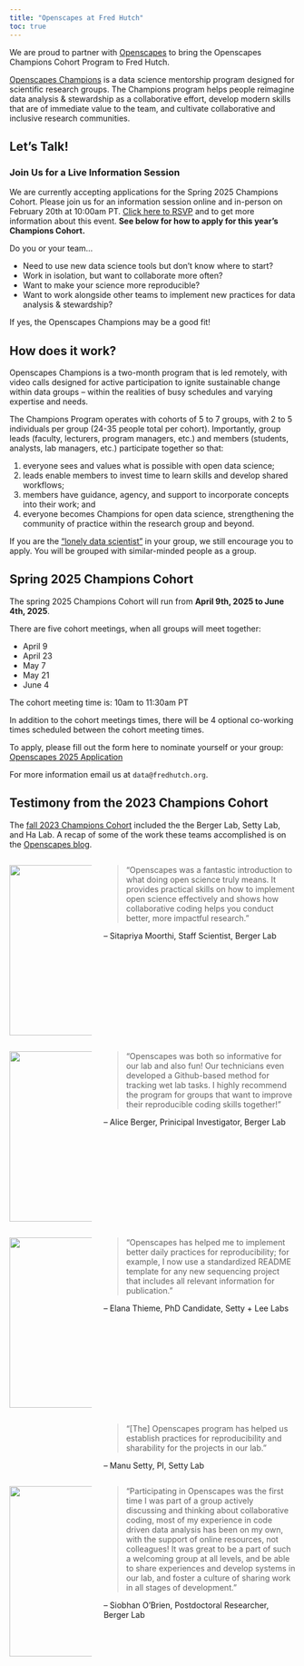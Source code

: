 ```yaml
---
title: "Openscapes at Fred Hutch"
toc: true
---
```


We are proud to partner with [Openscapes](https://www.openscapes.org/) to bring the Openscapes Champions Cohort Program to Fred Hutch. 

[Openscapes Champions](https://openscapes.github.io/series/program-summary) is a data science mentorship program designed for scientific research groups. The Champions program helps people reimagine data analysis & stewardship as a collaborative effort, develop modern skills that are of immediate value to the team, and cultivate collaborative and inclusive research communities.

::: {.callout-note}
# Let's Talk!

### Join Us for a Live Information Session

We are currently accepting applications for the Spring 2025 Champions Cohort. 
Please join us for an information session online and in-person on February 20th
at 10:00am PT. [Click here to RSVP](https://www.addevent.com/event/Eq24697729)
and to get more information about this event. **See below for how to apply for 
this year's Champions Cohort.**
:::

Do you or your team...

- Need to use new data science tools but don’t know where to start?
- Work in isolation, but want to collaborate more often?
- Want to make your science more reproducible?
- Want to work alongside other teams to implement new practices for data analysis & stewardship?

If yes, the Openscapes Champions may be a good fit!

## How does it work?

Openscapes Champions is a two-month program that is led remotely, with video 
calls designed for active participation to ignite sustainable change within 
data groups – within the realities of busy schedules and varying expertise 
and needs. 

The Champions Program operates with cohorts of 5 to 7 groups, 
with 2 to 5 individuals per group (24-35 people total per cohort). Importantly, 
group leads (faculty, lecturers, program managers, etc.) and members 
(students, analysts, lab managers, etc.) participate together so that:

1. everyone sees and values what is possible with open data science; 
2. leads enable members to invest time to learn skills and develop shared workflows; 
3. members have guidance, agency, and support to incorporate concepts into 
their work; and 
4. everyone becomes Champions for open data science, 
strengthening the community of practice within the research group and beyond.

If you are the ["lonely data scientist"](https://openscapes.org/blog/2025-01-07-solving-the-lonely-data-scientist-problem/) in your group, we still encourage you to apply. You will be grouped with similar-minded people as a group. 

## Spring 2025 Champions Cohort 

The spring 2025 Champions Cohort will run from **April 9th, 2025 to June 4th, 2025**. 

There are five cohort meetings, when all groups will meet together:

- April 9
- April 23
- May 7
- May 21
- June 4

The cohort meeting time is: 10am to 11:30am PT

In addition to the cohort meetings times, there will be 4 optional co-working times scheduled between the cohort meeting times.

To apply, please fill out the form here to nominate yourself or your group: [Openscapes 2025 Application](https://forms.gle/2SVfjvfCrAP87Hrt8)

For more information email us at `data@fredhutch.org`.

## Testimony from the 2023 Champions Cohort

The [fall 2023 Champions Cohort](https://openscapes.github.io/2023-fred-hutch/) included the the Berger Lab, Setty Lab, and Ha Lab. A recap of some of the work these teams accomplished is on the [Openscapes blog](https://openscapes.org/blog/2023-12-04-fred-hutch/).

::: columns
::: {.column width="30%"}

![](../img/team/sitapriya-moorthi.jpg){width=300}
:::

::: {.column width="70%"}

> "Openscapes was a fantastic introduction to what doing open science truly means. It provides practical skills on how to implement open science effectively and shows how collaborative coding  helps you conduct better, more impactful research."

-- Sitapriya Moorthi, Staff Scientist, Berger Lab

:::
:::

::::{.columns}
:::{.column width="30%"}
![](../img/berger.png){width=300}
:::
:::{.column width="70%"}
> "Openscapes was both so informative for our lab and also fun! Our technicians even developed a Github-based method for tracking wet lab tasks. I highly recommend the program for groups that want to improve their reproducible coding skills together!"

-- Alice Berger, Prinicipal Investigator, Berger Lab 
:::
::::


::: columns
::: {.column width="30%"}

![](../img/elana.jpg){width=300}
:::
::: {.column width="70%"}
> “Openscapes has helped me to implement better daily practices for reproducibility; for example, I now use a standardized README template for any new sequencing project that includes all relevant information for publication.”
 
-- Elana Thieme, PhD Candidate, Setty + Lee Labs
:::
:::

::: columns
::: {.column width="30%"}
:::

::: {.column width="70%"}
> "[The] Openscapes program has helped us establish practices for reproducibility and sharability for the projects in our lab."

-- Manu Setty, PI, Setty Lab
:::
:::

::: columns
::: {.column width="30%"}
![](../img/siobhan.jpg){width=300}
:::

::: {.column width="70%"}
> "Participating in Openscapes was the first time I was part of a group actively discussing and thinking about collaborative coding, most of my experience in code driven data analysis has been on my own, with the support of online resources, not colleagues! It was great to be a part of such a welcoming group at all levels, and be able to share experiences and develop systems in our lab, and foster a culture of sharing work in all stages of development."

-- Siobhan O'Brien, Postdoctoral Researcher, Berger Lab
:::
:::
